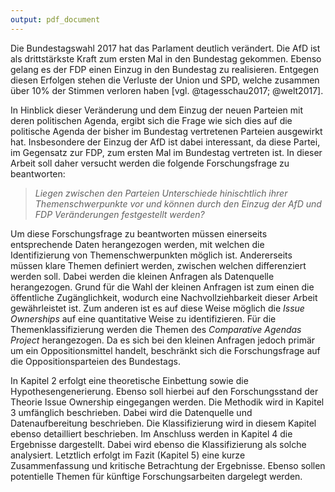 ```yaml
---
output: pdf_document
---
```


Die Bundestagswahl 2017 hat das Parlament deutlich verändert. Die AfD ist als drittstärkste Kraft zum ersten Mal in den Bundestag gekommen. Ebenso gelang es der FDP einen Einzug in den Bundestag zu realisieren. Entgegen diesen Erfolgen stehen die Verluste der Union und SPD, welche zusammen über 10% der Stimmen verloren haben [vgl. @tagesschau2017; @welt2017].

In Hinblick dieser Veränderung und dem Einzug der neuen Parteien mit deren politischen Agenda, ergibt sich die Frage wie sich dies auf die politische Agenda der bisher im Bundestag vertretenen Parteien ausgewirkt hat. Insbesondere der Einzug der AfD ist dabei interessant, da diese Partei, im Gegensatz zur FDP, zum ersten Mal im Bundestag vertreten ist. In dieser Arbeit soll daher versucht werden die folgende Forschungsfrage zu beantworten: 

> *Liegen zwischen den Parteien Unterschiede hinischtlich ihrer Themenschwerpunkte vor und können durch den Einzug der AfD und FDP Veränderungen festgestellt werden?*

Um diese Forschungsfrage zu beantworten müssen einerseits entsprechende Daten herangezogen werden, mit welchen die Identifizierung von Themenschwerpunkten möglich ist. Andererseits müssen klare Themen definiert werden, zwischen welchen differenziert werden soll. Dabei werden die kleinen Anfragen als Datenquelle herangezogen. Grund für die Wahl der kleinen Anfragen ist zum einen die öffentliche Zugänglichkeit, wodurch eine Nachvollziehbarkeit dieser Arbeit gewährleistet ist. Zum anderen ist es auf diese Weise möglich die *Issue Ownerships* auf eine quantitative Weise zu identifizieren. Für die Themenklassifizierung werden die Themen des *Comparative Agendas Project* herangezogen. Da es sich bei den kleinen Anfragen jedoch primär um ein Oppositionsmittel handelt, beschränkt sich die Forschungsfrage auf die Oppositionsparteien des Bundestags.  

In Kapitel 2 erfolgt eine theoretische Einbettung sowie die Hypothesengenerierung. Ebenso soll hierbei auf den Forschungsstand der Theorie Issue Ownership eingegangen werden. Die Methodik wird in Kapitel 3 umfänglich beschrieben. Dabei wird die Datenquelle und Datenaufbereitung beschrieben. Die Klassifizierung wird in diesem Kapitel ebenso detailliert beschrieben. Im Anschluss werden in Kapitel 4 die Ergebnisse dargestellt. Dabei wird ebenso die Klassifizierung als solche analysiert. Letztlich erfolgt im Fazit (Kapitel 5) eine kurze Zusammenfassung und kritische Betrachtung der Ergebnisse. Ebenso sollen potentielle Themen für künftige Forschungsarbeiten dargelegt werden.

